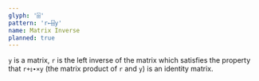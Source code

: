 ```yaml
---
glyph: '⌹'
pattern: 'r←⌹y'
name: Matrix Inverse
planned: true
---
```


`y` is a matrix, `r` is the left inverse of the matrix which satisfies the property that `r+⤈∙×y` (the matrix product of `r` and `y`) is an identity matrix.